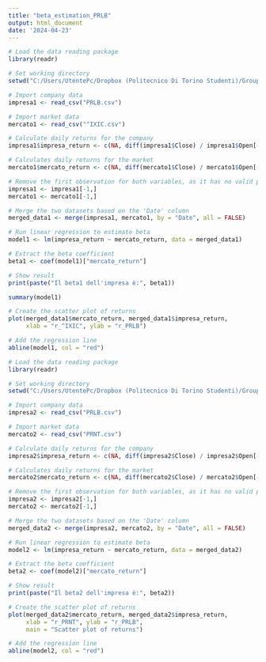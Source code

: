 ---
title: "beta_estimation_PRLB"
output: html_document
date: '2024-04-23'
---


```{r}

# Load the data reading package
library(readr)

# Set working directory
setwd("C:/Users/UtentePc/Dropbox (Politecnico Di Torino Studenti)/GroupWork ACFPC/Beta")

# Import company data
impresa1 <- read_csv("PRLB.csv")

# Import market data
mercato1 <- read_csv("^IXIC.csv")

# Calculate daily returns for the company
impresa1$impresa_return <- c(NA, diff(impresa1$Close) / impresa1$Open[-nrow(impresa1)])

# Calculates daily returns for the market
mercato1$mercato_return <- c(NA, diff(mercato1$Close) / mercato1$Open[-nrow(mercato1)])

# Remove the first observation for both variables, as it has no valid performance
impresa1 <- impresa1[-1,]
mercato1 <- mercato1[-1,]

# Merge the two datasets based on the 'Date' column
merged_data1 <- merge(impresa1, mercato1, by = "Date", all = FALSE)

# Run linear regression to estimate beta
model1 <- lm(impresa_return ~ mercato_return, data = merged_data1)

# Extract the beta coefficient
beta1 <- coef(model1)["mercato_return"]

# Show result
print(paste("Il beta1 dell'impresa è:", beta1))

summary(model1)

```


```{r}

# Create the scatter plot of returns
plot(merged_data1$mercato_return, merged_data1$impresa_return,
     xlab = "r_^IXIC", ylab = "r_PRLB")

# Add the regression line
abline(model1, col = "red")

```


```{r}

# Load the data reading package
library(readr)

# Set working directory
setwd("C:/Users/UtentePc/Dropbox (Politecnico Di Torino Studenti)/GroupWork ACFPC/Beta")

# Import company data
impresa2 <- read_csv("PRLB.csv")

# Import market data
mercato2 <- read_csv("PRNT.csv")

# Calculate daily returns for the company
impresa2$impresa_return <- c(NA, diff(impresa2$Close) / impresa2$Open[-nrow(impresa2)])

# Calculates daily returns for the market
mercato2$mercato_return <- c(NA, diff(mercato2$Close) / mercato2$Open[-nrow(mercato2)])

# Remove the first observation for both variables, as it has no valid performance
impresa2 <- impresa2[-1,]
mercato2 <- mercato2[-1,]

# Merge the two datasets based on the 'Date' column
merged_data2 <- merge(impresa2, mercato2, by = "Date", all = FALSE)

# Run linear regression to estimate beta
model2 <- lm(impresa_return ~ mercato_return, data = merged_data2)

# Extract the beta coefficient
beta2 <- coef(model2)["mercato_return"]

# Show result
print(paste("Il beta2 dell'impresa è:", beta2))

```


```{r}
# Create the scatter plot of returns
plot(merged_data2$mercato_return, merged_data2$impresa_return,
     xlab = "r_PRNT", ylab = "r_PRLB",
     main = "Scatter plot of returns")

# Add the regression line
abline(model2, col = "red")

```

